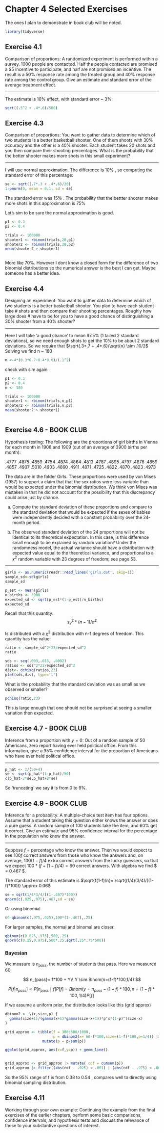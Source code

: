 # Chapter 4 Selected Exercises

The ones I plan to demonstrate in book club will be noted.

```r
library(tidyverse)
```


## Exercise 4.1

Comparison of proportions: A randomized experiment is performed within a survey. 1000 people are contacted. Half the people contacted are promised a $5 incentive to participate, and half are not promised an incentive. The result is a 50% response rate among the treated group and 40% response rate among the control group. Give an estimate and standard error of the average treatment effect.

---

The estimate is 10% effect, with standard error ~ 3%:

```r
sqrt((.5^2 + .4*.6)/500)

```



## Exercise 4.3

Comparison of proportions: You want to gather data to determine which of two students is a better basketball shooter. One of them shoots with 30% accuracy and the other is a 40% shooter. Each student takes 20 shots and you then compare their shooting percentages. 
What is the probability that the better shooter makes more shots in this small experiment?

---

I will use normal approximation.  The difference is 10% , so computing the standard error of this percentage:

```r
se <- sqrt((.7*.3 + .4*.6)/20)
1-pnorm(0, mean = 0.1, sd = se)
```

The standard error was  15% .   The probability that the bettter shooter makes more shots in this approximation is 75%

Let's sim to be sure the normal approximation is good. 

```r
p1 <- 0.3
p2 <- 0.4

trials <- 100000
shooter1 <- rbinom(trials,20,p1)
shooter2 <- rbinom(trials,20,p2)
mean(shooter2 > shooter1)
 
```

More like 70%. However I dont know a closed form for the difference of two binomial distributions so the numerical answer is the best I can get. Maybe someone has a better idea.

## Exercise 4.4

Designing an experiment: You want to gather data to determine which of two students is a better basketball shooter. You plan to have each student take # shots and then compare their shooting percentages. Roughly how large does # have to be for you to have a good chance of distinguishing a 30% shooter from a 40% shooter?

---

Here I will take 'a good chance' to mean 97.5% (1 tailed 2 standard deviations), so we need enough shots to get the 10% to be about 2 standard deviations. So we require that $\sqrt{.3*.7 + .4*.6}/\sqrt{n} \sim .10/2$ Solving we find n ~ 180

```r
n <-4*(0.3*0.7+0.4*0.6)/(.1^2)

```

check with sim again

```r
p1 <- 0.3
p2 <- 0.4
n <- 180

trials <- 100000
shooter1 <- rbinom(trials,n,p1)
shooter2 <- rbinom(trials,n,p2)
mean(shooter2 > shooter1)
 
```

## Exercise 4.6 - BOOK CLUB
Hypothesis testing: The following are the proportions of girl births in Vienna for each month in 1908 and 1909 (out of an average of 3900 births per month):

.4777  .4875  .4859  .4754  .4874  .4864  .4813  .4787  .4895  .4797  .4876  .4859
.4857  .4907  .5010  .4903  .4860  .4911  .4871  .4725  .4822  .4870  .4823  .4973

The data are in the folder Girls. These proportions were used by von Mises (1957) to support a claim that that the sex ratios were less variable than would be expected under the binomial distribution. We think von Mises was mistaken in that he did not account for the possibility that this discrepancy could arise just by chance.

(a)  Compute the standard deviation of these proportions and compare to the standard deviation that would be expected if the sexes of babies were independently decided with a constant probability over the 24-month period.

(b)  The observed standard deviation of the 24 proportions will not be identical to its theoretical expectation. In this case, is this difference small enough to be explained by random variation? Under the randomness model, the actual variance should have a distribution with expected value equal to the theoretical variance, and proportional to a $\chi^2$ random variable with 23 degrees of freedom; see page 53.

---

```r
girls <- as.numeric(readr::read_lines('girls.dat', skip=1))
sample_sd<-sd(girls)
sample_sd
```

```r
p_est <- mean(girls)
n_births <- 3900
expected_sd <- sqrt(p_est*(1-p_est)/n_births)
expected_sd 
```

Recall that this quantity:
$$
s_y^2*(n-1)/\sigma^2
$$

Is distributed with a $\chi^2$ distribution with n-1 degrees of freedom.  This quantity has the value:

```r
ratio <- sample_sd^2*23/expected_sd^2
ratio
```



```r
sds <- seq(.003,.015, .0002)
ratios <- sds^2*23/expected_sd^2
dist<- dchisq(ratios,23)
plot(sds,dist, type='l')
```


What is the probability that the standard deviation was as small as we observed or smaller?

```r
pchisq(ratio,23)
```

This is large enough that one should not be surprised at seeing a smaller variation then expected.

## Exercise 4.7 - BOOK CLUB

Inference from a proportion with $y = 0$: Out of a random sample of 50 Americans, zero report
having ever held political office. From this information, give a 95% confidence interval for the
proportion of Americans who have ever held political office.

---

```r
p_hat <- 2/(50+4)
se <- sqrt(p_hat*(1-p_hat)/50)
c(p_hat-2*se,p_hat+2*se)

```

So 'truncating' we say it is from 0 to 9%.  


## Exercise 4.9 - BOOK CLUB

Inference for a probability: A multiple-choice test item has four options. Assume that a student
taking this question either knows the answer or does a pure guess. A random sample of 100
students take the item, and 60% get it correct. Give an estimate and 95% confidence interval for
the percentage in the population who know the answer.

---

Suppose $f$ = percentage who know the answer.  Then we would expect to see $100f$ correct answers from those who know the answers and, on average, $100(1-f)/4$ extra correct answers from the lucky guessers, so that we expect $100*(f + (1-f)/4)=60$ correct answers.  With algebra we find $\hat{f} = 0.467 $.

The standard error of this estimate is $\sqrt{f(1-f)/n}= \sqrt{(1/4)(3/4)/((1-f)*100)} \approx 0.06$ 

```r
se = sqrt(1/4*3/4/((1-.467)*100))
qnorm(c(.025,.975),.467,sd = se)
```

Or using binomial
```r
60-qbinom(c(.975,.025),100*(1-.467),.25) 
```

For larger samples, the normal and binomal are closer.

```r
qbinom(c(0.025,.975),500,.25)
qnorm(c(0.25,0.975),500*.25,sqrt(.25*.75*500))
```

### Bayesian

We measure is $n_{pass}$, the number of students that pass. Here we measured 60

$$
n_{pass}= f*100 +   Y\\
Y \sim Binom(n=(1-f)*100,1/4)
$$

 

$$
P[f | n_{pass}] \propto P[n_{pass}\mid f]P[f] = Binom(y=n_{pass}-(1-f)*100, n=(1-f)*100,1/4)P[f]
$$

If we assume a uniform prior, the distribution looks like this (grid approx)

```r

dbinom2 <- \(x,size,p) {
  gamma(size+1)/(gamma(x+1)*gamma(size-x+1))*p^x*(1-p)^(size-x)
}

grid_approx <- tibble(f = 300:600/1000,
                      p = dbinom2(x= 60-f*100,size=(1-f)*100,p=1/4)) |>
                 mutate(p = p/sum(p))

ggplot(grid_approx, aes(x=f,y=p)) + geom_line()
 
```


```r
grid_approx <- grid_approx |> mutate( cdf = cumsum(p))
grid_approx |> filter((abs(cdf - .025) < .001) | (abs(cdf - .975) < .001))
```

So the 95% range of f is from 0.38 to 0.54 , compares well to directly using binomial sampling distribution.




## Exercise 4.11

Working through your own example: Continuing the example from the final exercises of the
earlier chapters, perform some basic comparisons, confidence intervals, and hypothesis tests and
discuss the relevance of these to your substantive questions of interest.